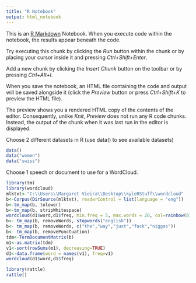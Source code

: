 ```yaml
---
title: "R Notebook"
output: html_notebook
---
```


This is an [R Markdown](http://rmarkdown.rstudio.com) Notebook. When you execute code within the notebook, the results appear beneath the code. 

Try executing this chunk by clicking the *Run* button within the chunk or by placing your cursor inside it and pressing *Ctrl+Shift+Enter*. 


Add a new chunk by clicking the *Insert Chunk* button on the toolbar or by pressing *Ctrl+Alt+I*.

When you save the notebook, an HTML file containing the code and output will be saved alongside it (click the *Preview* button or press *Ctrl+Shift+K* to preview the HTML file).

The preview shows you a rendered HTML copy of the contents of the editor. Consequently, unlike *Knit*, *Preview* does not run any R code chunks. Instead, the output of the chunk when it was last run in the editor is displayed.

Choose 2 different datasets in R (use data() to see available datasets)
```r
data()
data("women")
data("swiss")
```

Choose 1 speech or document to use for a WordCloud.

```r
library(tm)
library(wordcloud)
mlktxt<-"C:\\Users\\Margaret Vieira\\Desktop\\kyleRStuff\\wordcloud"
b<-Corpus(DirSource(mlktxt), readerControl = list(language = "eng"))
b<-tm_map(b, tolower)
b<-tm_map(b, stripWhitespace)
wordcloud(d1$word,d1$freq, min.freq = 5, max.words = 20, col=rainbow(8))
b<- tm_map(b, removeWords, stopwords("english"))
b<- tm_map(b, removeWords, c("the","way","just","fuck","niggas"))
b<- tm_map(b, removePunctuation)
tdm<-TermDocumentMatrix(b)
m1<-as.matrix(tdm)
v1<-sort(rowSums(m1), decreasing=TRUE)
d1<-data.frame(word = names(v1), freq=v1)
wordcloud(d1$word,d1$freq)
```
```r
library(rattle) 
rattle()

```
